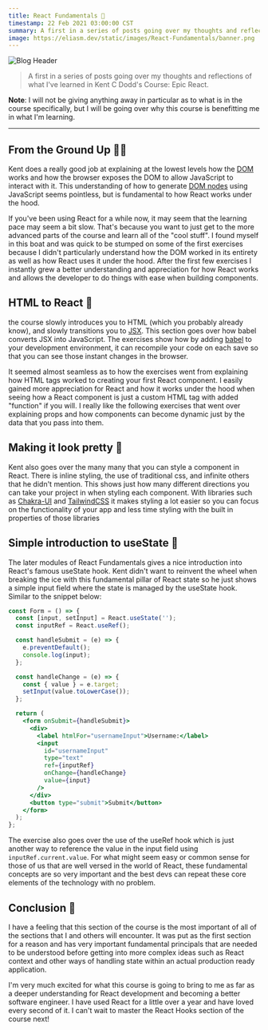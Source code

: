 ```yaml
---
title: React Fundamentals 🚀
timestamp: 22 Feb 2021 03:00:00 CST
summary: A first in a series of posts going over my thoughts and reflections of a certain section in Kent C Dodd's Epic React Course
image: https://eliasm.dev/static/images/React-Fundamentals/banner.png
---
```


![Blog Header](https://eliasm.dev/static/images/React-Fundamentals/banner.png)

> A first in a series of posts going over my thoughts and reflections of what I've learned in Kent C Dodd's Course: Epic React.

**Note**: I will not be giving anything away in particular as to what is in the course specifically, but I will be going over why this course is benefitting me in what I'm learning.

---

## From the Ground Up 🧗🏽

Kent does a really good job at explaining at the lowest levels how the [DOM](https://developer.mozilla.org/en-US/docs/Web/API/Document_Object_Model/Introduction) works and how the browser exposes the DOM to allow JavaScript to interact with it. This understanding of how to generate [DOM nodes](https://www.w3schools.com/js/js_htmldom_nodes.asp) using JavaScript seems pointless, but is fundamental to how React works under the hood.

If you've been using React for a while now, it may seem that the learning pace may seem a bit slow. That's because you want to just get to the more advanced parts of the course and learn all of the "cool stuff". I found myself in this boat and was quick to be stumped on some of the first exercises because I didn't particularly understand how the DOM worked in its entirety as well as how React uses it under the hood. After the first few exercises I instantly grew a better understanding and appreciation for how React works and allows the developer to do things with ease when building components.

## HTML to React 🔨

the course slowly introduces you to HTML (which you probably already know), and slowly transitions you to [JSX](https://reactjs.org/docs/introducing-jsx.html). This section goes over how babel converts JSX into JavaScript. The exercises show how by adding [babel](https://babeljs.io) to your development environment, it can recompile your code on each save so that you can see those instant changes in the browser.

It seemed almost seamless as to how the exercises went from explaining how HTML tags worked to creating your first React component. I easily gained more appreciation for React and how it works under the hood when seeing how a React component is just a custom HTML tag with added "function" if you will. I really like the following exercises that went over explaining props and how components can become dynamic just by the data that you pass into them.

## Making it look pretty 🎨

Kent also goes over the many many that you can style a component in React. There is inline styling, the use of traditional css, and infinite others that he didn't mention. This shows just how many different directions you can take your project in when styling each component. With libraries such as [Chakra-UI](https://chakra-ui.com/) and [TailwindCSS](http://tailwindcss.com) it makes styling a lot easier so you can focus on the functionality of your app and less time styling with the built in properties of those libraries

## Simple introduction to useState 🎣

The later modules of React Fundamentals gives a nice introduction into React's famous useState hook. Kent didn't want to reinvent the wheel when breaking the ice with this fundamental pillar of React state so he just shows a simple input field where the state is managed by the useState hook. Similar to the snippet below:

```jsx
const Form = () => {
  const [input, setInput] = React.useState('');
  const inputRef = React.useRef();

  const handleSubmit = (e) => {
    e.preventDefault();
    console.log(input);
  };

  const handleChange = (e) => {
    const { value } = e.target;
    setInput(value.toLowerCase());
  };

  return (
    <form onSubmit={handleSubmit}>
      <div>
        <label htmlFor="usernameInput">Username:</label>
        <input
          id="usernameInput"
          type="text"
          ref={inputRef}
          onChange={handleChange}
          value={input}
        />
      </div>
      <button type="submit">Submit</button>
    </form>
  );
};
```

The exercise also goes over the use of the useRef hook which is just another way to reference the value in the input field using `inputRef.current.value`. For what might seem easy or common sense for those of us that are well versed in the world of React, these fundamental concepts are so very important and the best devs can repeat these core elements of the technology with no problem.

## Conclusion 🤔

I have a feeling that this section of the course is the most important of all of the sections that I and others will encounter. It was put as the first section for a reason and has very important fundamental principals that are needed to be understood before getting into more complex ideas such as React context and other ways of handling state within an actual production ready application.

I'm very much excited for what this course is going to bring to me as far as a deeper understanding for React development and becoming a better software engineer. I have used React for a little over a year and have loved every second of it. I can't wait to master the React Hooks section of the course next!
